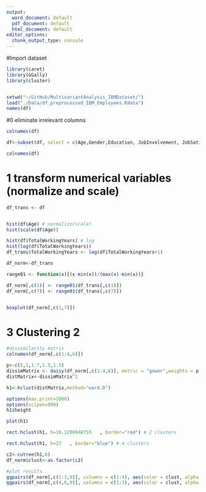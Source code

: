 ```yaml
---
output:
  word_document: default
  pdf_document: default
  html_document: default
editor_options:
  chunk_output_type: console
---
```


#Import dataset
```r
library(caret)
library(GGally)
library(cluster)


setwd("~/GitHub/MultivariantAnalysis_IBMDataset/")
load("./Data/df_preprocessed_IBM_Employees.Rdata") 
names(df) 

```

#0 eliminate irrelevant columns
```r
colnames(df)

df<-subset(df, select = c(Age,Gender,Education, JobInvolvement, JobSatisfaction, OverTime,TotalWorkingYears, PerformanceRating))

colnames(df)

```


# 1 transform numerical variables (normalize and scale)
```r

df_trans <- df


hist(df$Age) # normalize(scale)
hist(scale(df$Age))

hist(df$TotalWorkingYears) # log 
hist(log(df$TotalWorkingYears))
df_trans$TotalWorkingYears <- log(df$TotalWorkingYears+1)

df_norm<-df_trans

range01 <- function(x){(x-min(x))/(max(x)-min(x))}

df_norm[,c(1)] <- range01(df_trans[,c(1)])
df_norm[,c(7)] <- range01(df_trans[,c(7)])


boxplot(df_norm[,c(1,7)])

```


# 3 Clustering 2
```r

#dissimilarity matrix
colnames(df_norm[,c(1:4,6)])

p<-c(5,1,1.7,1.5,1.5)
dissimMatrix <- daisy(df_norm[,c(1:4,6)], metric = "gower",weights = p,  stand=TRUE)
distMatrix<-dissimMatrix^2

h1<-hclust(distMatrix,method="ward.D")

options(max.print=2000)
options(scipen=999)
h1$height

plot(h1) 

rect.hclust(h1, h=18.1290048755   , border="red") # 2 clusters

rect.hclust(h1, h=27   , border="blue") # 4 clusters

c2<-cutree(h1,6)
df_norm$clust<-as.factor(c2)

#plot results
ggpairs(df_norm[,c(1:3,9)], columns = c(1:4), aes(color = clust, alpha = 0.5),progress = FALSE)
ggpairs(df_norm[,c(4,6,9)], columns = c(1:3), aes(color = clust, alpha = 0.5),progress = FALSE)

```



